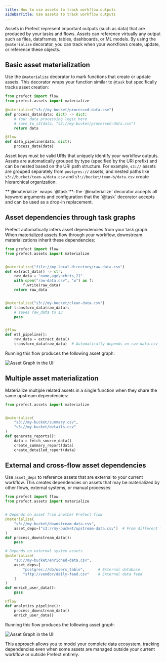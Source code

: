 ```yaml
---
title: How to use assets to track workflow outputs
sidebarTitle: Use assets to track workflow outputs
---
```

<span class="badge cloud"></span>

Assets in Prefect represent important outputs (such as data) that are produced by your tasks and flows. Assets can reference virtually any output such as files, dataframes, tables, dashboards, or ML models. By using the `@materialize` decorator, you can track when your workflows create, update, or reference these objects.

## Basic asset materialization

Use the `@materialize` decorator to mark functions that create or update assets. This decorator wraps your function similar to `@task` but specifically tracks asset creation:

```python
from prefect import flow
from prefect.assets import materialize

@materialize("s3://my-bucket/processed-data.csv")
def process_data(data: dict) -> dict:
    # Your data processing logic here
    # save_to_s3(data, "s3://my-bucket/processed-data.csv")
    return data

@flow
def data_pipeline(data: dict):
    process_data(data)
```

Asset keys must be valid URIs that uniquely identify your workflow outputs. Assets are automatically grouped by type (specified by the URI prefix) and can be nested based on the URI path structure. For example, `s3://` assets are grouped separately from `postgres://` assets, and nested paths like `s3://bucket/team-a/data.csv` and `s3://bucket/team-b/data.csv` create hierarchical organization.

<Note>
**`@materialize` wraps `@task`**: the `@materialize` decorator accepts all keyword arguments and configuration that the `@task` decorator accepts and can be used as a drop-in replacement.
</Note>

## Asset dependencies through task graphs

Prefect automatically infers asset dependencies from your task graph. When materialized assets flow through your workflow, downstream materializations inherit these dependencies:

```python
from prefect import flow
from prefect.assets import materialize


@materialize("file://my-local-directory/raw-data.csv")
def extract_data() -> str:
    raw_data = "name,age\nchris,21"
    with open("raw-data.csv", "w") as f:
        f.write(raw_data)
    return raw_data


@materialize("s3://my-bucket/clean-data.csv")
def transform_data(raw_data):
    # saves raw_data to s3
    pass


@flow
def etl_pipeline():
    raw_data = extract_data()
    transform_data(raw_data)  # Automatically depends on raw-data.csv
```

Running this flow produces the following asset graph:

![Asset Graph in the UI](/v3/img/guides/assets-1.png)

## Multiple asset materialization

Materialize multiple related assets in a single function when they share the same upstream dependencies:

```python
from prefect.assets import materialize


@materialize(
    "s3://my-bucket/summary.csv",
    "s3://my-bucket/details.csv"
)
def generate_reports():
    data = fetch_source_data()
    create_summary_report(data)
    create_detailed_report(data)
```

## External and cross-flow asset dependencies

Use `asset_deps` to reference assets that are external to your current workflow. This creates dependencies on assets that may be materialized by other flows, external systems, or manual processes:

```python
from prefect import flow
from prefect.assets import materialize


# Depends on asset from another Prefect flow
@materialize(
    "s3://my-bucket/downstream-data.csv",
    asset_deps=["s3://my-bucket/upstream-data.csv"]  # From different flow
)
def process_downstream_data():
    pass

# Depends on external system assets
@materialize(
    "s3://my-bucket/enriched-data.csv",
    asset_deps=[
        "postgres://db/users_table",      # External database
        "sftp://vendor/daily-feed.csv"    # External data feed
    ]
)
def enrich_user_data():
    pass

@flow
def analytics_pipeline():
    process_downstream_data()
    enrich_user_data()
```

Running this flow produces the following asset graph:

![Asset Graph in the UI](/v3/img/guides/assets-2.png)

This approach allows you to model your complete data ecosystem, tracking dependencies even when some assets are managed outside your current workflow or outside Prefect entirely.